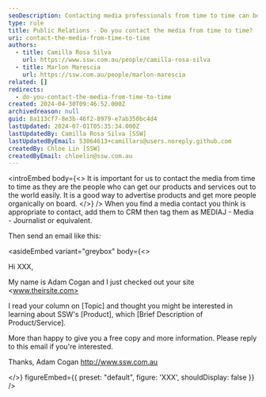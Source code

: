 ```yaml
---
seoDescription: Contacting media professionals from time to time can be an effective way to advertise products and services, allowing for easy dissemination of information to a wider audience.
type: rule
title: Public Relations - Do you contact the media from time to time?
uri: contact-the-media-from-time-to-time
authors:
  - title: Camilla Rosa Silva
    url: https://www.ssw.com.au/people/camilla-rosa-silva
  - title: Marlon Marescia
    url: https://ssw.com.au/people/marlon-marescia
related: []
redirects:
  - do-you-contact-the-media-from-time-to-time
created: 2024-04-30T09:46:52.000Z
archivedreason: null
guid: 8a113cf7-8e3b-46f2-8979-e7ab350bc4d4
lastUpdated: 2024-07-01T05:35:34.000Z
lastUpdatedBy: Camilla Rosa Silva [SSW]
lastUpdatedByEmail: 53064613+camillars@users.noreply.github.com
createdBy: Chloe Lin [SSW]
createdByEmail: chloelin@ssw.com.au
---
```


<introEmbed
  body={<>
It is important for us to contact the media from time to time as they are the people who can get our products and services out to the world easily. It is a good way to advertise products and get more people organically on board.
  </>}
/>
When you find a media contact you think is appropriate to contact, add them to CRM then tag them as MEDIAJ - Media - Journalist or equivalent.

Then send an email like this:

<asideEmbed
  variant="greybox"
  body={<>
    
Hi XXX,

My name is Adam Cogan and I just checked out your site <www.theirsite.com>

I read your column on [Topic] and thought you might be interested in learning about SSW's [Product], which [Brief Description of Product/Service].

More than happy to give you a free copy and more information. Please reply to this email if you're interested.

Thanks, Adam Cogan
<http://www.ssw.com.au>

  </>}
  figureEmbed={{
    preset: "default",
    figure: 'XXX',
    shouldDisplay: false
  }}
/>
